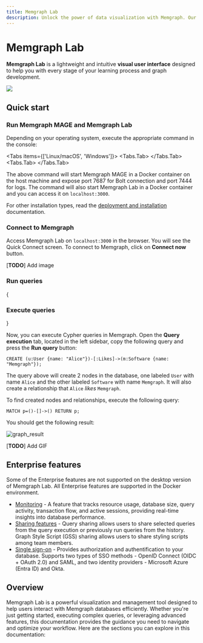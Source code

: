 ---
title: Memgraph Lab
description: Unlock the power of data visualization with Memgraph. Our documentation page provides detailed instructions on how to visualize your graph data, enabling you to gain valuable insights and make informed decisions
---


# Memgraph Lab

**Memgraph Lab** is a lightweight and intuitive **visual user interface**
designed to help you with every stage of your learning process and graph
development. 

![](/pages/data-visualization/lab-graph.png)

## Quick start

<Steps>

<h3 className="custom-header">Run Memgraph MAGE and Memgraph Lab</h3>

Depending on your operating system, execute the appropriate command in the console:

<Tabs items={['Linux/macOS', 'Windows']}>
<Tabs.Tab>
<CodeSnippet code="curl https://install.memgraph.com | sh" page="getting-started" os="linux/macOS"/>
</Tabs.Tab>
<Tabs.Tab>
<CodeSnippet code="iwr https://windows.memgraph.com | iex" page="getting-started" os="windows"/>
</Tabs.Tab>
</Tabs>

The above command will start Memgraph MAGE in a Docker container on the host
machine and expose port 7687 for Bolt connection and port 7444 for logs. The
command will also start Memgraph Lab in a Docker container and you can access it
on `localhost:3000`. 

For other installation types, read the [deployment and
installation](/memgraph-lab/getting-started/deployment-and-installation)
documentation. 

<h3 className="custom-header">Connect to Memgraph</h3>

Access Memgraph Lab on `localhost:3000` in the browser. You will see the Quick
Connect screen. To connect to Memgraph, click on **Connect now** button.

[**TODO**] Add image

<h3 className="custom-header">Run queries</h3>

{<h3 className="custom-header">Execute queries</h3>}

Now, you can execute Cypher queries in Memgraph. Open the **Query execution**
tab, located in the left sidebar, copy the following query and press the **Run
query** button:

```cypher
CREATE (u:User {name: "Alice"})-[:Likes]->(m:Software {name: "Memgraph"});
```

The query above will create 2 nodes in the database, one labeled `User` with
name `Alice` and the other labeled `Software` with name `Memgraph`. It will also
create a relationship that `Alice` _likes_ `Memgraph`.

To find created nodes and relationships, execute the following query:

```cypher
MATCH p=()-[]->() RETURN p;
```

You should get the following result:

![graph_result](/pages/data-visualization/install-and-connect/lab-graph.png)

[**TODO**] Add GIF

</Steps>

## Enterprise features

<Callout type="warning">
Some of the Enterprise features are not supported on the desktop version of
Memgraph Lab. All Enterprise features are supported in the Docker environment.
</Callout>

- [Monitoring](/memgraph-lab/features/monitoring) - A feature that tracks resource usage, database size, query
  activity, transaction flow, and active sessions, providing real-time insights
  into database performance.
- [Sharing features](/memgraph-lab/features/sharing-features) - Query sharing allows users to share selected queries from
  the query execution or previously run queries from the history. Graph Style
  Script (GSS) sharing allows users to share styling scripts among team members.
- [Single sign-on](/memgraph-lab/features/single-sign-on) - Provides authorization and authentification to your database.
  Supports two types of SSO methods - OpenID Connect (OIDC + OAuth 2.0) and
  SAML, and two identity providers - Microsoft Azure (Entra ID) and Okta. 


## Overview

Memgraph Lab is a powerful visualization and management tool designed to help
users interact with Memgraph databases efficiently. Whether you're just getting
started, executing complex queries, or leveraging advanced features, this
documentation provides the guidance you need to navigate and optimize your
workflow. Here are the sections you can explore in this documentation:

<LabOverview/>

<CommunityLinks/>
